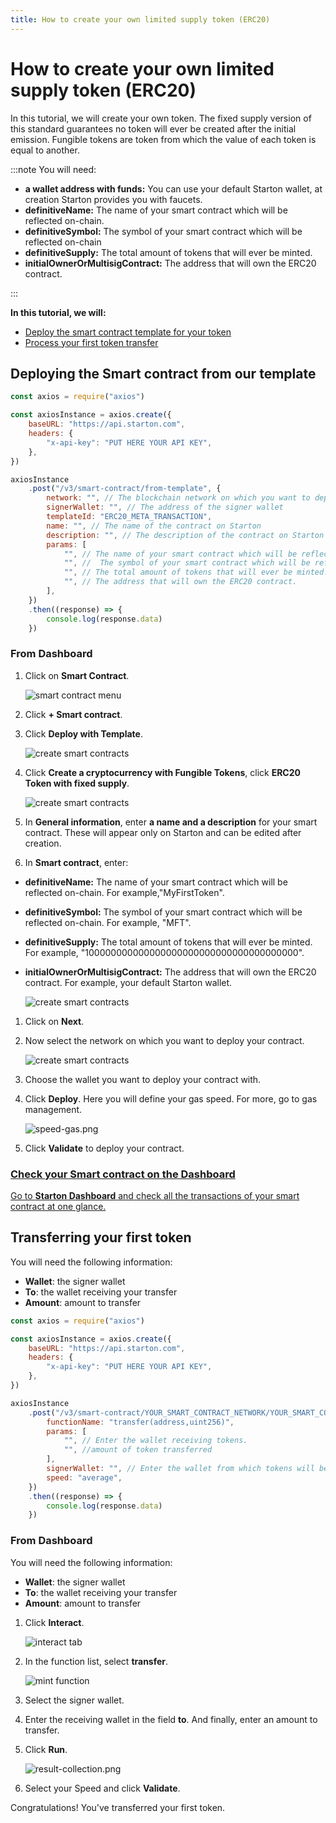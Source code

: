 ```yaml
---
title: How to create your own limited supply token (ERC20)
---
```



# How to create your own limited supply token (ERC20)

In this tutorial, we will create your own token. The fixed supply version of this standard guarantees no token will ever be created after the initial emission.
Fungible tokens are token from which the value of each token is equal to another.

:::note You will need:

-   **a wallet address with funds:** You can use your default Starton wallet, at creation Starton provides you with faucets.
-   **definitiveName:** The name of your smart contract which will be reflected on-chain.
-   **definitiveSymbol:** The symbol of your smart contract which will be reflected on-chain
-   **definitiveSupply:** The total amount of tokens that will ever be minted.
-   **initialOwnerOrMultisigContract:** The address that will own the ERC20 contract.

:::

**In this tutorial, we will:**

-   [Deploy the smart contract template for your token](#deploying-the-smart-contract)
-   [Process your first token transfer](#minting-the-first-nft-of-your-collection)

## Deploying the Smart contract from our template

<Tabs>
<TabItem value="code" label="From Code">

```jsx showLineNumbers
const axios = require("axios")

const axiosInstance = axios.create({
	baseURL: "https://api.starton.com",
	headers: {
		"x-api-key": "PUT HERE YOUR API KEY",
	},
})

axiosInstance
	.post("/v3/smart-contract/from-template", {
		network: "", // The blockchain network on which you want to deploy your smart contract
		signerWallet: "", // The address of the signer wallet
		templateId: "ERC20_META_TRANSACTION",
		name: "", // The name of the contract on Starton
		description: "", // The description of the contract on Starton
		params: [
			"", // The name of your smart contract which will be reflected on-chain.
			"", //  The symbol of your smart contract which will be reflected on-chain
			"", // The total amount of tokens that will ever be minted.
			"", // The address that will own the ERC20 contract.
		],
	})
	.then((response) => {
		console.log(response.data)
	})
```

</TabItem>
<TabItem value="dashboard" label="From Webapp">

### From Dashboard

1. Click on **Smart Contract**.

    ![smart contract menu](img/sc-create-erc20.png)

1. Click **+ Smart contract**.

1. Click **Deploy with Template**.

    ![create smart contracts](img/sc-deploy-erc20.png)

1. Click **Create a cryptocurrency with Fungible Tokens**, click **ERC20 Token with fixed supply**.

    ![create smart contracts](img/sc-template-erc20.png)

1. In **General information**, enter **a name and a description** for your smart contract. These will appear only on Starton and can be edited after creation.
1. In **Smart contract**, enter:

-   **definitiveName:** The name of your smart contract which will be reflected on-chain. For example,"MyFirstToken".
-   **definitiveSymbol:** The symbol of your smart contract which will be reflected on-chain. For example, "MFT".
-   **definitiveSupply:** The total amount of tokens that will ever be minted. For example, "100000000000000000000000000000000000000".
-   **initialOwnerOrMultisigContract:** The address that will own the ERC20 contract. For example, your default Starton wallet.

    ![create smart contracts](img/sc-constructor-erc20.png)

1. Click on **Next**.

1. Now select the network on which you want to deploy your contract.

    ![create smart contracts](img/sc-network-erc20.png)

1. Choose the wallet you want to deploy your contract with.

1. Click **Deploy**.
   Here you will define your gas speed. For more, go to gas management.

    ![speed-gas.png](img/speed-gas.png)

1. Click **Validate** to deploy your contract.

</TabItem>
</Tabs>

<div class="row-is-multiline">

<div class="col col--2" class="cards">
	<a class="button-card button-card--vertical" href="https://app.starton.com/projects">
		<h3>Check your Smart contract on the Dashboard</h3>
		<div class="button-card__inner">
			<p color="white">
				Go to <b>Starton Dashboard</b> and check all the transactions of your smart contract at one glance.
			</p>
		</div>
	</a>
</div>

</div>

## Transferring your first token

<Tabs>
<TabItem value="code" label="From Code">

You will need the following information:

-   **Wallet**: the signer wallet
-   **To**: the wallet receiving your transfer
-   **Amount**: amount to transfer

```jsx showLineNumbers
const axios = require("axios")

const axiosInstance = axios.create({
	baseURL: "https://api.starton.com",
	headers: {
		"x-api-key": "PUT HERE YOUR API KEY",
	},
})

axiosInstance
	.post("/v3/smart-contract/YOUR_SMART_CONTRACT_NETWORK/YOUR_SMART_CONTRACT_ADDRESS/call", {
		functionName: "transfer(address,uint256)",
		params: [
			"", // Enter the wallet receiving tokens.
			"", //amount of token transferred
		],
		signerWallet: "", // Enter the wallet from which tokens will be transferred.
		speed: "average",
	})
	.then((response) => {
		console.log(response.data)
	})
```

</TabItem>
<TabItem value="dashboard" label="From Webapp">

### From Dashboard

You will need the following information:

-   **Wallet**: the signer wallet
-   **To**: the wallet receiving your transfer
-   **Amount**: amount to transfer

1. Click **Interact**.

    ![interact tab](img/sc-interact-erc20.png)

1. In the function list, select **transfer**.

    ![mint function](img/sc-transfer-erc20.png)

1. Select the signer wallet.

1. Enter the receiving wallet in the field **to**. And finally, enter an amount to transfer.

1. Click **Run**.

    ![result-collection.png](img/sc-transfer-erc20.png)

1. Select your Speed and click **Validate**.

</TabItem>
</Tabs>

Congratulations! You've transferred your first token.
